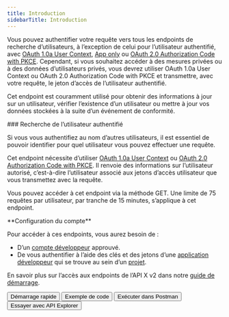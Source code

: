 ```yaml
---
title: Introduction
sidebarTitle: Introduction
---
```



Vous pouvez authentifier votre requête vers tous les endpoints de recherche d’utilisateurs, à l’exception de celui pour l’utilisateur authentifié, avec [OAuth 1.0a User Context](/fr/resources/fundamentals/authentication), [App only](/fr/resources/fundamentals/authentication#app-only-authentication-and-oauth-2-0-bearer-token) ou [OAuth 2.0 Authorization Code with PKCE](fr/resources/fundamentals/authentication#oauth-2-0-authorization-code-flow-with-pkce-2). Cependant, si vous souhaitez accéder à des mesures privées ou à des données d’utilisateurs privés, vous devrez utiliser OAuth 1.0a User Context ou OAuth 2.0 Authorization Code with PKCE et transmettre, avec votre requête, le jeton d’accès de l’utilisateur authentifié.

Cet endpoint est couramment utilisé pour obtenir des informations à jour sur un utilisateur, vérifier l’existence d’un utilisateur ou mettre à jour vos données stockées à la suite d’un événement de conformité.

<div id="authenticated-user-lookup">
  ### Recherche de l’utilisateur authentifié
</div>

Si vous vous authentifiez au nom d’autres utilisateurs, il est essentiel de pouvoir identifier pour quel utilisateur vous pouvez effectuer une requête.

Cet endpoint nécessite d’utiliser [OAuth 1.0a User Context](/fr/resources/fundamentals/authentication) ou [OAuth 2.0 Authorization Code with PKCE](fr/resources/fundamentals/authentication#oauth-2-0-authorization-code-flow-with-pkce-2). Il renvoie des informations sur l’utilisateur autorisé, c’est-à-dire l’utilisateur associé aux jetons d’accès utilisateur que vous transmettez avec la requête.

Vous pouvez accéder à cet endpoint via la méthode GET. Une limite de 75 requêtes par utilisateur, par tranche de 15 minutes, s’applique à cet endpoint.

<Note>
  **Configuration du compte**

  Pour accéder à ces endpoints, vous aurez besoin de :

  - D’un [compte développeur](https://developer.x.com/en/portal/petition/essential/basic-info) approuvé.
  - De vous authentifier à l’aide des clés et des jetons d’une [application développeur](/fr/resources/fundamentals/developer-apps) qui se trouve au sein d’un [projet](/fr/resources/fundamentals/projects). 

  En savoir plus sur l’accès aux endpoints de l’API X v2 dans notre [guide de démarrage](/fr/x-api/getting-started/getting-access).
</Note>

<div className="flex space-x-2">
  <Button href="/fr/x-api/posts/hide-replies/quickstart">
    Démarrage rapide
  </Button>

  <Button href="https://github.com/xdevplatform/Twitter-API-v2-sample-code">
    Exemple de code
  </Button>

  <Button href="https://app.getpostman.com/run-collection/9956214-784efcda-ed4c-4491-a4c0-a26470a67400">
    Exécuter dans Postman
  </Button>

  <Button href="https://developer.x.com/apitools/api?endpoint=/2/users&method=get">
    Essayer avec API Explorer
  </Button>
</div>